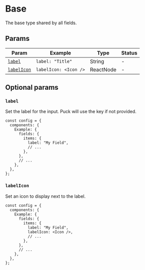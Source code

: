 # Base

The base type shared by all fields.

## Params

| Param                     | Example               | Type      | Status |
| ------------------------- | --------------------- | --------- | ------ |
| [`label`](#label)         | `label: "Title"`      | String    | -      |
| [`labelIcon`](#labelIcon) | `labelIcon: <Icon />` | ReactNode | -      |

## Optional params

### `label`

Set the label for the input. Puck will use the key if not provided.

```tsx {6} copy
const config = {
  components: {
    Example: {
      fields: {
        items: {
          label: "My Field",
          // ...
        },
      },
      // ...
    },
  },
};
```

### `labelIcon`

Set an icon to display next to the label.

```tsx {6} copy
const config = {
  components: {
    Example: {
      fields: {
        items: {
          label: "My Field",
          labelIcon: <Icon />,
          // ...
        },
      },
      // ...
    },
  },
};
```
